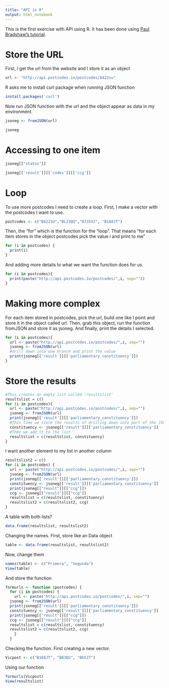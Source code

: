 ```yaml
---
title: "API in R"
output: html_notebook
---
```

This is the first exercise with API using R. It has been done using [Paul Bradshaw's tutorial](https://github.com/paulbradshaw/MED7373-Data-Journalism/blob/master/api/usingpostcodesapi.Rmd). 

# Store the URL
First, I get the url from the website and I store it as an object
```r
url <- "http://api.postcodes.io/postcodes/b422su"
```
R asks me to install curl package when running JSON function

```r
install.packages('curl')
```
Now run JSON function with the url and the object appear as data in my environment. 

```r
jsoneg <- fromJSON(url)
```

```r
jsoneg
```
# Accessing to one item
```r
jsoneg[["status"]]
```

```r
jsoneg[['result']][['codes']][['ccg']]
```

# Loop
To use more postcodes I need to create a loop. First, I make a vector with the postcodes I want to use.
```r
postcodes <- c("B422SU","BL23QQ","B735XJ", "B168JT")
```

Then, the "for" which is the function for the "loop". That means "for each item stores in the object postcodes pick the value i and print to me"
```r
for (i in postcodes) { 
  print(i)
}
```
And adding more details to what we want the function does for us. 
```r
for (i in postcodes){
  print(paste("http://api.postcodes.io/postcodes/",i, sep=""))
}
```
# Making more complex

For each item stored in postcodes, pick the url, build one like I point and store it in the object called url. Then, grab this object, run the function fromJSON and store it as jsoneg. And finally, print the details I selected. 
```r
for (i in postcodes){
  url <- paste("http://api.postcodes.io/postcodes/",i, sep="")
  jsoneg <- fromJSON(url)
  #drill down into one branch and print the value
  print(jsoneg[['result']][['parliamentary_constituency']])
}
```
# Store the results

```r
#This creates an empty list called 'resultslist'
resultslist = c()
for (i in postcodes){
  url <- paste("http://api.postcodes.io/postcodes/",i, sep="")
  jsoneg <- fromJSON(url)
  print(jsoneg[['result']][['parliamentary_constituency']])
  #This time we store the results of drilling down into part of the JSON
  constituency <- jsoneg[['result']][['parliamentary_constituency']]
  #Then we add it to the list
  resultslist = c(resultslist, constituency)
}
```

I want another element to my list in another column

```r
resultslist2 = c()
for (i in postcodes) {
  url <- paste("http://api.postcodes.io/postcodes/",i, sep="")
  jsoneg <- fromJSON(url)
  print(jsoneg[['result']][['parliamentary_constituency']])
  constituency <- jsoneg[['result']][['parliamentary_constituency']]
  print(jsoneg[["result"]][["ccg"]])
  ccg <- jsoneg[["result"]][["ccg"]]
  resultslist = c(resultslist, constituency)
  resultslist2 = c(resultslist2, ccg)
}
```

A table with both lists?

```r
data.frame(resultslist, resultslist2)
```

Changing the names. First, store like an Data object
```r
table <- data.frame(resultslist, resultslist2)
```
Now, change them
```r
names(table) <- c("Primera", "Segunda")
View(table)
```

And store the function

```r
formurls <- function (postcodes) {
  for (i in postcodes) {
    url <- paste("http://api.postcodes.io/postcodes/",i, sep="")
  jsoneg <- fromJSON(url)
  print(jsoneg[['result']][['parliamentary_constituency']])
  constituency <- jsoneg[['result']][['parliamentary_constituency']]
  print(jsoneg[["result"]][["ccg"]])
  ccg <- jsoneg[["result"]][["ccg"]]
  resultslist = c(resultslist, constituency)
  resultslist2 = c(resultslist2, ccg)
    }
  }
```
Checking the function. First creating a new vector.
```r
Vicpost <- c("B168JT", "B83QU", "B65JT")
```
Using our function
```r
formurls(Vicpost)
View(resultslist)

```


